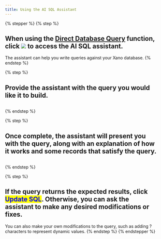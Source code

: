 ```yaml
---
title: Using the AI SQL Assistant
---
```


{% stepper %}
{% step %}
## When using the [Direct Database Query](../../the-function-stack/functions/database-requests/direct-database-query.md) function, click ![](<../assets/CleanShot 2025-02-26 at 15.57.11@2x.png>) to access the AI SQL assistant.

The assistant can help you write queries against your Xano database.
{% endstep %}

{% step %}
## Provide the assistant with the query you would like it to build.

<figure><img src="../assets/CleanShot 2025-02-26 at 16.02.55@2x.png" alt=""><figcaption></figcaption></figure>
{% endstep %}

{% step %}
## Once complete, the assistant will present you with the query, along with an explanation of how it works and some records that satisfy the query.

<figure><img src="../assets/CleanShot 2025-02-26 at 16.04.37@2x.png" alt=""><figcaption></figcaption></figure>
{% endstep %}

{% step %}
## If the query returns the expected results, click <mark style="color:blue;">Update SQL</mark>. Otherwise, you can ask the assistant to make any desired modifications or fixes.

You can also make your own modifications to the query, such as adding ? characters to represent dynamic values.
{% endstep %}
{% endstepper %}
